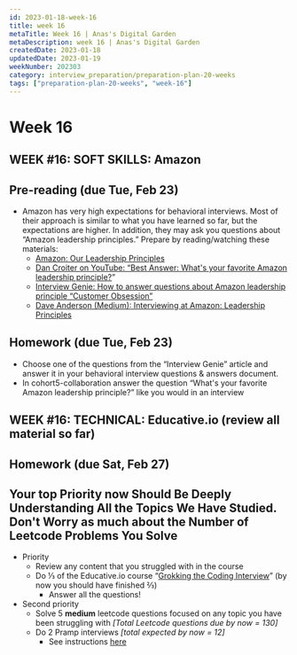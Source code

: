 ```yaml
---
id: 2023-01-18-week-16
title: week 16
metaTitle: Week 16 | Anas's Digital Garden
metaDescription: week 16 | Anas's Digital Garden
createdDate: 2023-01-18
updatedDate: 2023-01-19
weekNumber: 202303
category: interview_preparation/preparation-plan-20-weeks
tags: ["preparation-plan-20-weeks", "week-16"]
---
```


# Week 16

## WEEK #16: SOFT SKILLS: Amazon

## Pre-reading (due Tue, Feb 23)

- Amazon has very high expectations for behavioral interviews. Most of their approach is similar to what you have learned so far, but the expectations are higher. In addition, they may ask you questions about “Amazon leadership principles.” Prepare by reading/watching these materials:
    - [Amazon: Our Leadership Principles](https://www.aboutamazon.eu/working-at-amazon/our-leadership-principles)
    - [Dan Croiter on YouTube: “Best Answer: What's your favorite Amazon leadership principle?](https://www.youtube.com/watch?v=rLnYa51tNEE)”
    - [Interview Genie: How to answer questions about Amazon leadership principle “Customer Obsession”](https://interviewgenie.com/blog-1/2017/11/28/how-to-answer-amazon-leadership-principle-customer-obsession-interview-questions)
    - [Dave Anderson (Medium): Interviewing at Amazon: Leadership Principles](https://medium.com/@scarletinked/are-you-the-leader-were-looking-for-interviewing-at-amazon-8301d787815d)

## Homework (due Tue, Feb 23)

- Choose one of the questions from the “Interview Genie” article and answer it in your behavioral interview questions & answers document.
- In cohort5-collaboration answer the question “What's your favorite Amazon leadership principle?” like you would in an interview

## WEEK #16: TECHNICAL: Educative.io (review all material so far)

## Homework (due Sat, Feb 27)

## Your top Priority now Should Be Deeply Understanding All the Topics We Have Studied. Don't Worry as much about the Number of Leetcode Problems You Solve

- Priority
    - Review any content that you struggled with in the course
    - Do ⅓ of the Educative.io course “[Grokking the Coding Interview](https://www.educative.io/courses/grokking-the-coding-interview)” (by now you should have finished ⅔)
        - Answer all the questions!
- Second priority
    - Solve 5 **medium** leetcode questions focused on any topic you have been struggling with *[Total Leetcode questions due by now = 130]*
    - Do 2 Pramp interviews *[total expected by now = 12]*
        - See instructions [here](https://docs.google.com/document/d/1cHF5HRpX2gRwBl1Y2oSXM-6m0DpS-8pT-aD-_ccuPV0/edit?usp=sharing)
